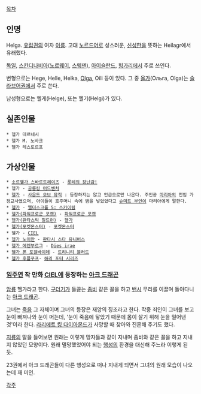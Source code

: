 [[목차]]

== 인명 ==
Helga. [[유럽]]권의 여자 [[이름]]. 고대 [[게르만어파|노르드어]]로 성스러운, [[신성#s-2|신성한]]을 뜻하는 Heilagr에서 유래했다.

[[독일]], [[스칸디나비아 반도|스칸디나비아]]([[노르웨이]], [[스웨덴]]), [[아이슬란드]], [[헝가리]]에서 주로 쓰인다.

변형으로는 Hege, Helle, Helka, [[올가#s-1|Olga]], Oili 등이 있다. 그 중 [[올가#s-1|올가]](Ольга, Olga)는 [[슬라브어파|슬라브어]]권에서 주로 쓴다.

남성형으로는 헬게(Helge), 또는 헬기(Helgi)가 있다.

== 실존인물 ==
 * 헬가 데르네시
 * 헬가 M. 노바크
 * 헬가 테스토르프

== 가상인물 ==
 * [[롯테의 장난감!/등장인물#s-2.2|소르헬가 스바르트헤이즈]] - [[롯테의 장난감!]]
 * 헬가 - [[공룡킹 어드벤처]]
 * [[사운드 오브 뮤직/등장인물|헬가]] - [[사운드 오브 뮤직#s-2|사운드 오브 뮤직]] : 등장하지는 않고 언급으로만 나온다. 주인공 [[사운드 오브 뮤직/등장인물#s-1.1|마리아]]의 전임 가정교사였으며, 아이들이 호주머니 속에 뱀을 넣었었다고 [[사운드 오브 뮤직/등장인물#s-6.1|슈미트 부인]]이 마리아에게 말한다.
 * [[리프튼#s-3|헬가]] - [[엘더스크롤 5: 스카이림]]
 * [[헬가(파워프로군 포켓)]] - [[파워프로군 포켓]]
 * [[헬가(판타스틱 칠드런)]] - [[헬가(판타스틱 칠드런)|헬가]]
 * [[헬가(포켓몬스터)]] - [[포켓몬스터]]
 * 헬가 - [[CIEL]]
 * [[헬가 노이만]] - [[판타시 스타 유니버스]]
 * [[헬가 에렌부르그]] - [[Dies irae(게임)|Dies irae]]
 * [[헬가 폰 포겔바이데]] - [[트리니티 블러드]]
 * [[후플푸프|헬가 후플푸프]]- [[해리 포터 시리즈]]

=== [[임주연]] 작 만화 [[CIEL]]에 등장하는 [[아크 드래곤#s-1|아크 드래곤]] ===
[[암룡]] 헬가라고 한다. [[구더기]]가 들끓는 [[좀비]] 같은 꼴을 하고 [[밴시]] 무리를 이끌며 돌아다니는 [[아크 드래곤#s-1|아크 드래곤]].

그녀는 [[죽음]] 그 자체이며 그녀의 등장은 재앙의 징조라고 한다. 작중 죄인이 그녀를 보고 눈이 빠져나와 눈이 머는데, '눈이 죽음에 닿았기 때문에 몸이 살기 위해 눈을 밀어낸 것'이라 한다. [[라리에트 킹 다이아몬드]]가 사망할 때 찾아와 진혼해 주기도 했다.

[[지룡(CIEL)|지룡]]의 말을 들어보면 원래는 이렇게 망자들과 같이 지내며 좀비와 같은 꼴을 하고 지내지 않았던 모양이다. 원래 멸망했었어야 되는 [[행성]]의 환경을 대신해 주느라 이렇게 된 듯.

23권에서 아크 드래곤들이 다른 행성으로 떠나 지내게 되면서 그녀의 원래 모습이 나오는데 꽤 미인.

[[각주]]
